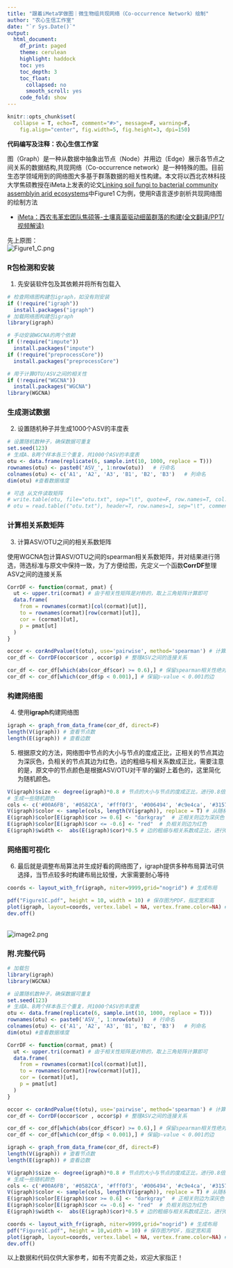 ```yaml
---
title: "跟着iMeta学做图｜微生物组共现网络（Co-occurrence Network）绘制"
author: "农心生信工作室"
date: "`r Sys.Date()`"
output:
  html_document:
    df_print: paged
    theme: cerulean
    highlight: haddock
    toc: yes
    toc_depth: 3
    toc_float:
      collapsed: no
      smooth_scroll: yes
    code_fold: show
---
```


```r
knitr::opts_chunk$set(
  collapse = T, echo=T, comment="#>", message=F, warning=F,
	fig.align="center", fig.width=5, fig.height=3, dpi=150)
```

**代码编写及注释：农心生信工作室**<br />

图（Graph）是一种从数据中抽象出节点（Node）并用边（Edge）展示各节点之间关系的数据结构,共现网络（Co-occurrence network）是一种特殊的图。目前生态学领域用到的网络图大多基于群落数据的相关性构建。本文将以西北农林科技大学焦硕教授在iMeta上发表的论文[Linking soil fungi to bacterial community assemblyin arid ecosystems](https://onlinelibrary.wiley.com/doi/10.1002/imt2.2)中Figure1 C为例，使用R语言逐步剖析共现网络图的绘制方法

- [iMeta：西农韦革宏团队焦硕等-土壤真菌驱动细菌群落的构建(全文翻译/PPT/视频解读)](https://mp.weixin.qq.com/s/Tw3JYcANGhfMqiELLf5D8Q)


先上原图：
<br />![Figure1_C.png](screenshot/Figure1_C.png)<br />

### R包检测和安装

1. 先安装软件包及其依赖并将所有包载入

```r
# 检查网络图构建包igraph，如没有则安装
if (!require("igraph"))
  install.packages("igraph")
# 加载网络图构建包igraph
library(igraph)

# 手动安装WGCNA的两个依赖
if (!require("impute"))
  install.packages("impute")
if (!require("preprocessCore"))
  install.packages("preprocessCore")

# 用于计算OTU/ASV之间的相关性
if (!require("WGCNA"))
  install.packages("WGCNA") 
library(WGCNA)

```

### 生成测试数据

2. 设置随机种子并生成1000个ASV的丰度表

```r
# 设置随机数种子，确保数据可重复
set.seed(123)
# 生成A、B两个样本各三个重复，共1000个ASV的丰度表
otu <- data.frame(replicate(6, sample.int(10, 1000, replace = T))) 
rownames(otu) <- paste0('ASV_', 1:nrow(otu))   # 行命名
colnames(otu) <- c('A1', 'A2', 'A3', 'B1', 'B2', 'B3')   # 列命名
dim(otu) #查看数据维度

# 可选 从文件读取矩阵
# write.table(otu, file="otu.txt", sep="\t", quote=F, row.names=T, col.names=T)
# otu = read.table(("otu.txt"), header=T, row.names=1, sep="\t", comment.char="")
```

### 计算相关系数矩阵

3. 计算ASV/OTU之间的相关系数矩阵

使用WGCNA包计算ASV/OTU之间的spearman相关系数矩阵，并对结果进行筛选，筛选标准与原文中保持一致，为了方便绘图，先定义一个函数**CorrDF**整理ASV之间的连接关系
```r
CorrDF <- function(cormat, pmat) {
  ut <- upper.tri(cormat) # 由于相关性矩阵是对称的，取上三角矩阵计算即可
  data.frame(
    from = rownames(cormat)[col(cormat)[ut]],
    to = rownames(cormat)[row(cormat)[ut]],
    cor = (cormat)[ut],
    p = pmat[ut]
  )
}

occor <- corAndPvalue(t(otu), use='pairwise', method='spearman') # 计算ASV/OTU之间的spearman相关性
cor_df <- CorrDF(occor$cor , occor$p) # 整理ASV之间的连接关系

cor_df <- cor_df[which(abs(cor_df$cor) >= 0.6),] # 保留spearman相关性绝对值>0.6的边
cor_df <- cor_df[which(cor_df$p < 0.001),] # 保留p-value < 0.001的边
```

### 构建网络图

4. 使用**igraph**构建网络图
```r
igraph <- graph_from_data_frame(cor_df, direct=F) 
length(V(igraph)) # 查看节点数
length(E(igraph)) # 查看边数
```

5. 根据原文的方法，网络图中节点的大小与节点的度成正比，正相关的节点其边为深灰色，负相关的节点其边为红色，边的粗细与相关系数成正比，需要注意的是，原文中的节点颜色是根据ASV/OTU对干旱的偏好上着色的，这里简化为随机颜色。
```r
V(igraph)$size <- degree(igraph)*0.8 # 节点的大小与节点的度成正比，进行0.8倍放缩
# 生成一些随机颜色
cols <- c('#00A6FB', '#0582CA', '#fff0f3', '#006494', '#c9e4ca', '#31572c', '#90a955', '#ecf39e', '#a4133c', '#c9184a', '#ff4d6d')
V(igraph)$color <- sample(cols, length(V(igraph)), replace = T) # 从随机颜色中采样给节点上色
E(igraph)$color[E(igraph)$cor >= 0.6] <- "darkgray"	 # 正相关则边为深灰色
E(igraph)$color[E(igraph)$cor <= -0.6] <- "red"	 # 负相关则边为红色
E(igraph)$width <-  abs(E(igraph)$cor)*0.5 # 边的粗细与相关系数成正比，进行0.5倍放缩
```

### 网络图可视化

6. 最后就是调整布局算法并生成好看的网络图了，igraph提供多种布局算法可供选择，当节点较多时构建布局比较慢，大家需要耐心等待

```r
coords <- layout_with_fr(igraph, niter=9999,grid="nogrid") # 生成布局

pdf("Figure1C.pdf", height = 10, width = 10) # 保存图为PDF，指定宽和高
plot(igraph, layout=coords, vertex.label = NA, vertex.frame.color=NA) # 画图
dev.off()
```

<br />![image2.png](screenshot/final.png)<br />

### 附.完整代码

```r
# 加载包
library(igraph)
library(WGCNA)

# 设置随机数种子，确保数据可重复
set.seed(123)
# 生成A、B两个样本各三个重复，共1000个ASV的丰度表
otu <- data.frame(replicate(6, sample.int(10, 1000, replace = T))) 
rownames(otu) <- paste0('ASV_', 1:nrow(otu))   # 行命名
colnames(otu) <- c('A1', 'A2', 'A3', 'B1', 'B2', 'B3')   # 列命名
dim(otu) #查看数据维度

CorrDF <- function(cormat, pmat) {
  ut <- upper.tri(cormat) # 由于相关性矩阵是对称的，取上三角矩阵计算即可
  data.frame(
    from = rownames(cormat)[col(cormat)[ut]],
    to = rownames(cormat)[row(cormat)[ut]],
    cor = (cormat)[ut],
    p = pmat[ut]
  )
}

occor <- corAndPvalue(t(otu), use='pairwise', method='spearman') # 计算OTU/ASV之间的spearman相关性
cor_df <- CorrDF(occor$cor , occor$p) # 整理ASV之间的连接关系

cor_df <- cor_df[which(abs(cor_df$cor) >= 0.6),] # 保留spearman相关性绝对值>0.6的边
cor_df <- cor_df[which(cor_df$p < 0.001),] # 保留p-value < 0.001的边

igraph <- graph_from_data_frame(cor_df, direct=F) 
length(V(igraph)) # 查看节点数
length(E(igraph)) # 查看边数

V(igraph)$size <- degree(igraph)*0.8 # 节点的大小与节点的度成正比，进行0.8倍放缩
# 生成一些随机颜色
cols <- c('#00A6FB', '#0582CA', '#fff0f3', '#006494', '#c9e4ca', '#31572c', '#90a955', '#ecf39e', '#a4133c', '#c9184a', '#ff4d6d')
V(igraph)$color <- sample(cols, length(V(igraph)), replace = T) # 从随机颜色中采样给节点上色
E(igraph)$color[E(igraph)$cor >= 0.6] <- "darkgray"	 # 正相关则边为深灰色
E(igraph)$color[E(igraph)$cor <= -0.6] <- "red"	 # 负相关则边为红色
E(igraph)$width <-  abs(E(igraph)$cor)*0.5 # 边的粗细与相关系数成正比，进行0.5倍放缩

coords <- layout_with_fr(igraph, niter=9999,grid="nogrid") # 生成布局
pdf("Figure1C.pdf", height = 10,width = 10) # 保存图为PDF，指定宽和高
plot(igraph, layout=coords, vertex.label = NA, vertex.frame.color=NA) # 画图
dev.off()
```

以上数据和代码仅供大家参考，如有不完善之处，欢迎大家指正！
